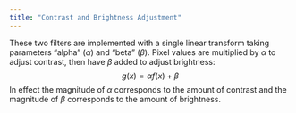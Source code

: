 ```yaml
---
title: "Contrast and Brightness Adjustment"
---
```


These two filters are implemented with a single linear transform taking parameters "alpha" ($\alpha$) and "beta" ($\beta$). Pixel values are multiplied by $\alpha$ to adjust contrast, then have $\beta$ added to adjust brightness:
$$
g(x) = \alpha f(x) + \beta
$$
In effect the magnitude of $\alpha$ corresponds to the amount of contrast and the magnitude of $\beta$ corresponds to the amount of brightness.